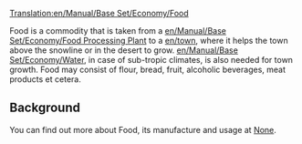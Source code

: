 [[Translation:en/Manual/Base Set/Economy/Food]]

{{en/Cargo|name=Food
|image=Foodprocplant.png
|produced=[[en/Manual/Base Set/Economy/Food Processing Plant]]
|accepted=[[en/Town]]
}}

Food is a commodity that is taken from a [[en/Manual/Base Set/Economy/Food Processing Plant]] to a [[en/town]], where it helps the town above the snowline or in the desert to grow. [[en/Manual/Base Set/Economy/Water]], in case of sub-tropic climates, is also needed for town growth. Food may consist of flour, bread, fruit, alcoholic beverages, meat products et cetera.

==Background==
You can find out more about Food, its manufacture and usage at [https://www.wikipedia.org/wiki/Food None].